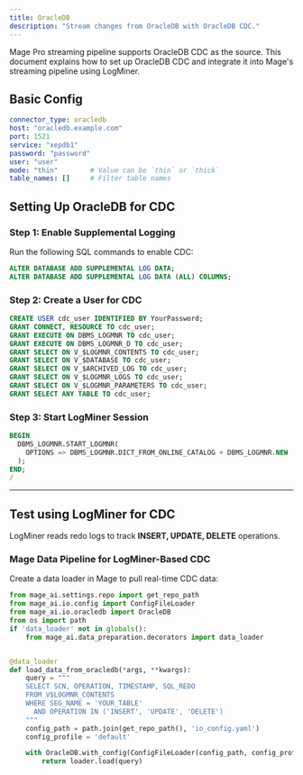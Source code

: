 ```yaml
---
title: OracleDB
description: "Stream changes from OracleDB with OracleDB CDC."
---
```



<ProOnly source="oracledb" />

Mage Pro streaming pipeline supports OracleDB CDC as the source. This document explains how to set up OracleDB CDC and integrate it into Mage's streaming pipeline using LogMiner.


## Basic Config

```yaml
connector_type: oracledb
host: "oracledb.example.com"
port: 1521
service: "xepdb1"
password: "password"
user: "user"
mode: "thin"        # Value can be `thin` or `thick`
table_names: []     # Filter table names
```

## Setting Up OracleDB for CDC
### **Step 1: Enable Supplemental Logging**
Run the following SQL commands to enable CDC:
```sql
ALTER DATABASE ADD SUPPLEMENTAL LOG DATA;
ALTER DATABASE ADD SUPPLEMENTAL LOG DATA (ALL) COLUMNS;
```

### **Step 2: Create a User for CDC**
```sql
CREATE USER cdc_user IDENTIFIED BY YourPassword;
GRANT CONNECT, RESOURCE TO cdc_user;
GRANT EXECUTE ON DBMS_LOGMNR TO cdc_user;
GRANT EXECUTE ON DBMS_LOGMNR_D TO cdc_user;
GRANT SELECT ON V_$LOGMNR_CONTENTS TO cdc_user;
GRANT SELECT ON V_$DATABASE TO cdc_user;
GRANT SELECT ON V_$ARCHIVED_LOG TO cdc_user;
GRANT SELECT ON V_$LOGMNR_LOGS TO cdc_user;
GRANT SELECT ON V_$LOGMNR_PARAMETERS TO cdc_user;
GRANT SELECT ANY TABLE TO cdc_user;
```

### **Step 3: Start LogMiner Session**
```sql
BEGIN
  DBMS_LOGMNR.START_LOGMNR(
    OPTIONS => DBMS_LOGMNR.DICT_FROM_ONLINE_CATALOG + DBMS_LOGMNR.NEW
  );
END;
/
```

---

## Test using LogMiner for CDC
LogMiner reads redo logs to track **INSERT, UPDATE, DELETE** operations.

### **Mage Data Pipeline for LogMiner-Based CDC**
Create a data loader in Mage to pull real-time CDC data:

```python
from mage_ai.settings.repo import get_repo_path
from mage_ai.io.config import ConfigFileLoader
from mage_ai.io.oracledb import OracleDB
from os import path
if 'data_loader' not in globals():
    from mage_ai.data_preparation.decorators import data_loader


@data_loader
def load_data_from_oracledb(*args, **kwargs):
    query = """
    SELECT SCN, OPERATION, TIMESTAMP, SQL_REDO 
    FROM V$LOGMNR_CONTENTS 
    WHERE SEG_NAME = 'YOUR_TABLE' 
      AND OPERATION IN ('INSERT', 'UPDATE', 'DELETE')
    """
    config_path = path.join(get_repo_path(), 'io_config.yaml')
    config_profile = 'default'

    with OracleDB.with_config(ConfigFileLoader(config_path, config_profile)) as loader:
        return loader.load(query)
```
